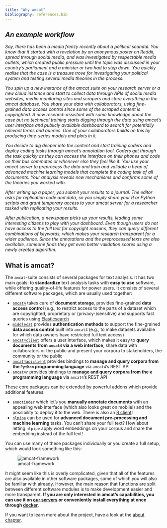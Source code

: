 ```yaml
---
title: "Why amcat"
bibliography: references.bib
---
```


::: {.callout-tip style="font-style: italic;"}
# An example workflow
Say, there has been a media frenzy recently about a political scandal. You know that it started with a revelation by an anonymous poster on Reddit, spread through social media, and was investigated by respectable media outlets, which created public pressure until the topic was discussed in your country's parliament and a minister or two had to step down. You quickly realise that the case is a treasure trove for investigating your political system and testing several media theories in the process.

You spin up a new instance of the amcat suite on your research server or a new cloud instance and start to collect data through APIs of social media websites, media monitoring sites and scrapers and store everything in the amcat database. You share your data with collaborators, using fine-grained data access control since some of the scraped content is copyrighted. A new research assistant with some knowledge about the case but no technical training starts digging through the data using amcat's user interface and publicly available dashboard to search for potentially relevant terms and queries. One of your collaborators builds on this by producing time-series models and plots in `R`.

You decide to dig deeper into the content and start training coders and deploy coding tasks through amcat's annotation tool. Coders get through the task quickly as they can access the interface on their phones and code on their bus commutes or whenever else they feel like it. You use your amcat server to preprocess the data and train and validate a heap of advanced machine learning models that complete the coding task of all documents. Your analysis reveals new mechanisms and confirms some of the theories you worked with.

After writing up a paper, you submit your results to a journal. The editor asks for replication code and data, so you simply share your R or Python scripts and grant temporary access to your amcat server for a researcher tasked with replicating your results. 

After publication, a newspaper picks up your results, leading some interesting citizens to play with your dashboard. Even though users do not have access to the full text for copyright reasons, they can query different combinations of keywords, which makes your research transparent for a wider audience. Since the annotations and the preprocessed texts are also available, someone finds they get even better validation scores using a newly created algorithm.
:::

## What is amcat?

The `amcat`-suite consists of several packages for text analysis. It has two main goals:
to **standardize** text analysis tasks with **easy to use** software, while offering quality-of-life features for power users.
It consists of several different software packages, which are usually used together:

-   [`amcat4`](https://github.com/ccs-amsterdam/amcat4) takes care of **document storage**, provides fine-grained **data access control** (e.g., to restrict access to the parts of a dataset which are copyrighted, proprietary or (privacy-)sensitive) and supports fast queries using [Elasticsearch](https://www.elastic.co/what-is/elasticsearch)
-   [`middlecat`](https://github.com/ccs-amsterdam/middlecat) provides **authentication methods** to support the fine-grained **data access control** built into `amcat4` (e.g., to make datasets available for which data owners have restricted full text access)
-   [`amcat4client`](https://github.com/ccs-amsterdam/amcat4client) offers a user interface, which makes it easy to **query documents from `amcat4` via a web interface**, share data with collaborators or the public and present your corpora to stakeholders, the community or the public
-   [`amcat4apiclient`](https://github.com/ccs-amsterdam/amcat4apiclient) provides bindings to **manage and query corpora from the `Python` programming language** via `amcat4`'s REST API
-   [`amcat4r`](https://github.com/ccs-amsterdam/amcat4r) provides bindings to **manage and query corpora from the `R` programming language** via `amcat4`'s REST API

These core packages can be extended by powerful addons which provide additional features:

-   [`annotinder`](https://github.com/ccs-amsterdam/annotinder-server) which let's you **manually annotate documents** with an appealing web interface (which also looks great on mobile!) and the possibility to deploy it to the web. There is also an [R client](https://github.com/ccs-amsterdam/annotinder-r)!
-   [`nlpipe`](https://github.com/ccs-amsterdam/nlpipe) can be used for **advanced document pre-processing and machine learning** tasks. You can't share your full text? How about letting `nlpipe` apply word embeddings on your corpus and share the embedding instead of the full text!

You can use many of these packages individually or you create a full setup, which would look something like this:

![amcat-framework](media/amcat-flow.drawio.png)

It might seem like this is overly complicated, given that all of the features are also available in other software packages, some of which you will also be familiar with already. 
However, the main reason that functions are split between different software modules is to make development easier and more transparent.
**If you are only interested in amcat's capabilities, you can use it on [our servers](#run-on-our-servers) or conveniently install everything at once through [docker](#setup-through-docker).**

If you want to learn more about the project, have a look at the [about chapter](#about-amcat).
